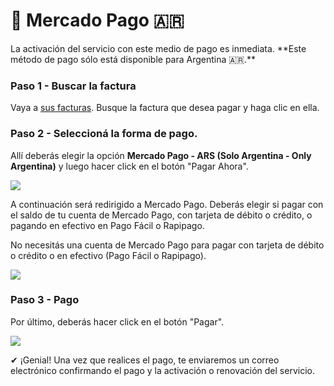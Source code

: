 # 🤝 Mercado Pago 🇦🇷


<Callout>
La activación del servicio con este medio de pago es inmediata. **Este método de pago sólo está disponible para Argentina 🇦🇷.**
</Callout>

<Steps>

### Paso 1 - Buscar la factura
Vaya a [sus facturas](https://billing.vexyhost.com/clientarea.php?action=invoices). Busque la factura que desea pagar y haga clic en ella.

### Paso 2 - Seleccioná la forma de pago.
Allí deberás elegir la opción **Mercado Pago - ARS (Solo Argentina - Only Argentina)** y luego hacer click en el botón "Pagar Ahora".

![](https://i.imgur.com/fIn2PPK.png)

A continuación será redirigido a Mercado Pago. Deberás elegir si pagar con el saldo de tu cuenta de Mercado Pago, con tarjeta de débito o crédito, o pagando en efectivo en Pago Fácil o Rapipago.

<Callout type="info">
No necesitás una cuenta de Mercado Pago para pagar con tarjeta de débito o crédito o en efectivo (Pago Fácil o Rapipago).
</Callout>

![](https://i.imgur.com/ZtTOEKe.png)

### Paso 3 - Pago
Por último, deberás hacer click en el botón "Pagar".

![](https://i.imgur.com/sTh6YlN.png)

</Steps>

✔ ¡Genial! Una vez que realices el pago, te enviaremos un correo electrónico confirmando el pago y la activación o renovación del servicio.
